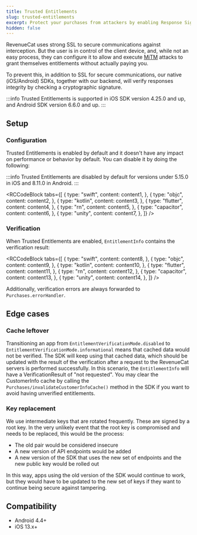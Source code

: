 ```yaml
---
title: Trusted Entitlements
slug: trusted-entitlements
excerpt: Protect your purchases from attackers by enabling Response Signature Verification
hidden: false
---
```


RevenueCat uses strong SSL to secure communications against interception. But the user is in control of the client device, and, while not an easy process, they can configure it to allow and execute [MiTM](https://en.wikipedia.org/wiki/Man-in-the-middle_attack) attacks to grant themselves entitlements without actually paying you.

To prevent this, in addition to SSL for secure communications, our native (iOS/Android) SDKs, together with our backend, will verify responses integrity by checking a cryptographic signature.

:::info
Trusted Entitlements is supported in iOS SDK version 4.25.0 and up, and Android SDK version 6.6.0 and up.
:::

## Setup

### Configuration

Trusted Entitlements is enabled by default and it doesn't have any impact on performance or behavior by default. You can disable it by doing the following:

:::info
Trusted Entitlements are disabled by default for versions under 5.15.0 in iOS and 8.11.0 in Android.
:::


<RCCodeBlock
  tabs={[
    {
      type: "swift",
      content: content1,
    },
    {
      type: "objc",
      content: content2,
    },
    {
      type: "kotlin",
      content: content3,
    },
    {
      type: "flutter",
      content: content4,
    },
    {
      type: "rn",
      content: content5,
    },
    {
      type: "capacitor",
      content: content6,
    },
    {
      type: "unity",
      content: content7,
    },
  ]}
/>

### Verification

When Trusted Entitlements are enabled, `EntitlementInfo` contains the verification result:


<RCCodeBlock
  tabs={[
    {
      type: "swift",
      content: content8,
    },
    {
      type: "objc",
      content: content9,
    },
    {
      type: "kotlin",
      content: content10,
    },
    {
      type: "flutter",
      content: content11,
    },
    {
      type: "rn",
      content: content12,
    },
    {
      type: "capacitor",
      content: content13,
    },
    {
      type: "unity",
      content: content14,
    },
  ]}
/>

Additionally, verification errors are always forwarded to `Purchases.errorHandler`.

## Edge cases

### Cache leftover

Transitioning an app from `EntitlementVerificationMode.disabled` to `EntitlementVerificationMode.informational` means that cached data would not be verified. The SDK will keep using that cached data, which should be updated with the result of the verification after a request to the RevenueCat servers is performed successfully. In this scenario, the `EntitlementInfo` will have a VerificationResult of "not requested". You may clear the CustomerInfo cache by calling the `Purchases/invalidateCustomerInfoCache()` method in the SDK if you want to avoid having unverified entitlements.

### Key replacement

We use intermediate keys that are rotated frequently. These are signed by a root key. In the very unlikely event that the root key is compromised and needs to be replaced, this would be the process:

- The old pair would be considered insecure
- A new version of API endpoints would be added
- A new version of the SDK that uses the new set of endpoints and the new public key would be rolled out

In this way, apps using the old version of the SDK would continue to work, but they would have to be updated to the new set of keys if they want to continue being secure against tampering.

## Compatibility

- Android 4.4+
- iOS 13.x+
